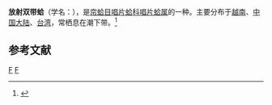 {{Speciesbox 
| taxon = Semele zebuensis
| binomial_authority = (Hanley, 1844)
}}
'''放射双带蛤'''（学名：''{{lang|la|Semele zebuensis}}''），是[[帘蛤目|帘蛤目]][[唱片蛤科|唱片蛤科]][[唱片蛤属|唱片蛤属]]的一种。主要分布于[[越南|越南]]、[[中国大陆|中国大陆]]、[[台湾|台湾]]，常栖息在潮下带。<ref>{{cite web|url=http://shell.sinica.edu.tw/chinese/shellbase_detail.php?science_no=2593|title=国际贝库：放射双带蛤|publisher=台湾贝类资料库|accessdate=2009-08-11|archive-date=2016-03-04|archive-url=https://web.archive.org/web/20160304101544/http://shell.sinica.edu.tw/chinese/shellbase_detail.php?science_no=2593|dead-url=no}}</ref>

== 参考文献 ==
{{reflist|2}}
{{Taxonbar|from=Q14329723}}

[[Category:唱片蛤属|F]]
[[Category:_1844年描述的动物|F]]